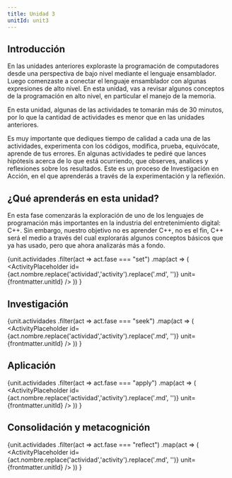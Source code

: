 ```yaml
---
title: Unidad 3
unitId: unit3
---
```




## Introducción

En las unidades anteriores exploraste la programación de computadores desde una 
perspectiva de bajo nivel mediante el lenguaje ensamblador. Luego comenzaste 
a conectar el lenguaje ensamblador con algunas expresiones de alto nivel. 
En esta unidad, vas a revisar algunos conceptos de la programación en alto 
nivel, en particular el manejo de la memoria.

En esta unidad, algunas de las actividades te tomarán más de 30 minutos, por lo 
que la cantidad de actividades es menor que en las unidades anteriores.

Es muy importante que dediques tiempo de calidad a cada una de las actividades, 
experimenta con los códigos, modifica, prueba, equivócate, aprende de tus 
errores. En algunas actividades te pediré que lances hipótesis acerca de lo que 
está ocurriendo, que observes, analices y reflexiones sobre los resultados. Este 
es un proceso de Investigación en Acción, en el que aprenderás a través de la 
experimentación y la reflexión.

## ¿Qué aprenderás en esta unidad?

En esta fase comenzarás la exploración de uno de los lenguajes de programación 
más importantes en la industria del entretenimiento digital: C++. Sin embargo, 
nuestro objetivo no es aprender C++, no es el fin, C++ será el medio 
a través del cual explorarás algunos conceptos básicos que ya has usado, pero 
que ahora analizarás más a fondo.

{unit.actividades
  .filter(act => act.fase === "set")
  .map(act => (
    <ActivityPlaceholder 
      id={act.nombre.replace('actividad','activity').replace('.md', '')} 
      unit={frontmatter.unitId} 
    />
  ))
}

## Investigación

{unit.actividades
  .filter(act => act.fase === "seek")
  .map(act => (
    <ActivityPlaceholder 
      id={act.nombre.replace('actividad','activity').replace('.md', '')} 
      unit={frontmatter.unitId}
    />
  ))
}

## Aplicación

{unit.actividades
  .filter(act => act.fase === "apply")
  .map(act => (
    <ActivityPlaceholder 
      id={act.nombre.replace('actividad','activity').replace('.md', '')} 
      unit={frontmatter.unitId} 
    />
  ))
}

## Consolidación y metacognición

{unit.actividades
  .filter(act => act.fase === "reflect")
  .map(act => (
    <ActivityPlaceholder 
      id={act.nombre.replace('actividad','activity').replace('.md', '')} 
      unit={frontmatter.unitId} 
    />
  ))
}